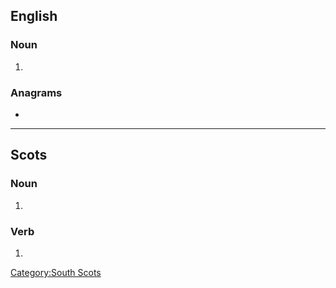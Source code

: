{{also|Hatters}}
==English==

===Noun===
{{head|en|noun plural form}}

# {{plural of|hatter|lang=en}}

===Anagrams===
* {{anagrams|en|a=aehrstt|Threats|shatter|stareth|threats}}

----

==Scots==

===Noun===
{{head|sco|noun plural form}}

# {{plural of|hatter|lang=sco}}

===Verb===
{{head|sco|verb form}}

# {{sco-third-person singular of|hatter}}

[[Category:South Scots]]